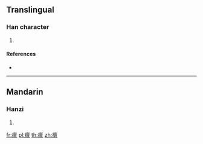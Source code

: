 {{character info/new}}
==Translingual==

===Han character===
{{Han char|rn=104|rad=疒|as=13|sn=18|four=|canj=KWLV}}

# {{defn|Han|sort=疒13}}

====References====
* {{Han ref|kx=0781.110|dkj=22540|dj=1190.240|hdz=42699.180|uh=764F|ud=30287}}

----

==Mandarin==

===Hanzi===
{{cmn-hanzi|pin=[[guān]] ([[guan1]])|wg=kuan<sup>1</sup>}}

# {{defn|lang=cmn|sort=疒13}}

[[fr:癏]]
[[pl:癏]]
[[th:癏]]
[[zh:癏]]